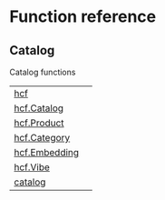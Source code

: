 # Function reference

## Catalog

Catalog functions

| | |
| --- | --- |
| [hcf](hcf.qmd#hushh.hcf) |  |
| [hcf.Catalog](hcf.Catalog.qmd#hushh.hcf.Catalog) |  |
| [hcf.Product](hcf.Product.qmd#hushh.hcf.Product) |  |
| [hcf.Category](hcf.Category.qmd#hushh.hcf.Category) |  |
| [hcf.Embedding](hcf.Embedding.qmd#hushh.hcf.Embedding) |  |
| [hcf.Vibe](hcf.Vibe.qmd#hushh.hcf.Vibe) |  |
| [catalog](catalog.qmd#hushh.catalog) |  |